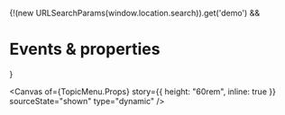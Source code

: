 
<Meta of={TopicMenu} name="Events & properties" />

{!(new URLSearchParams(window.location.search)).get('demo') && <h1>Events & properties</h1>}

<Canvas
  of={TopicMenu.Props}
  story={{ height: "60rem", inline: true }}
  sourceState="shown"
  type="dynamic"
/>

<Controls of={TopicMenu.Props} sort="requiredFirst" />

